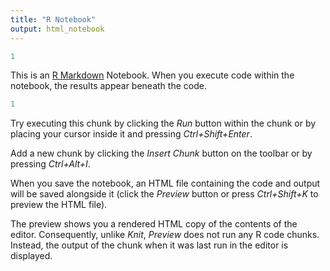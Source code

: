 ```yaml
---
title: "R Notebook"
output: html_notebook
---
```

```r
1
```

This is an [R Markdown](http://rmarkdown.rstudio.com) Notebook. When you execute code within the notebook, the results appear beneath the code. 
```r
1
```

Try executing this chunk by clicking the *Run* button within the chunk or by placing your cursor inside it and pressing *Ctrl+Shift+Enter*. 

Add a new chunk by clicking the *Insert Chunk* button on the toolbar or by pressing *Ctrl+Alt+I*.

When you save the notebook, an HTML file containing the code and output will be saved alongside it (click the *Preview* button or press *Ctrl+Shift+K* to preview the HTML file).

The preview shows you a rendered HTML copy of the contents of the editor. Consequently, unlike *Knit*, *Preview* does not run any R code chunks. Instead, the output of the chunk when it was last run in the editor is displayed.
